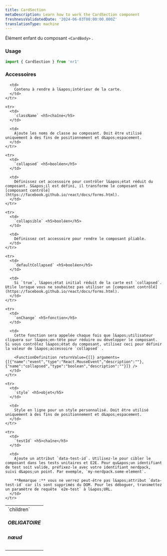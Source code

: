 ```yaml
---
title: CardSection
metaDescription: Learn how to work the CardSection component
freshnessValidatedDate: '2024-06-03T00:00:00.000Z'
translationType: machine
---
```


Élément enfant du composant `<CardBody>` .

### Usage

```js
import { CardSection } from 'nr1'
```

### Accessoires

<table>
  <tbody>
    <tr>
      <td>
        `children` <h5>OBLIGATOIRE</h5> <h5>nœud</h5>
      </td>

      <td>
        Contenu à rendre à l&apos;intérieur de la carte.
      </td>
    </tr>

    <tr>
      <td>
        `className` <h5>chaîne</h5>
      </td>

      <td>
        Ajoute les noms de classe au composant. Doit être utilisé uniquement à des fins de positionnement et d&apos;espacement.
      </td>
    </tr>

    <tr>
      <td>
        `collapsed` <h5>booléen</h5>
      </td>

      <td>
        Définissez cet accessoire pour contrôler l&apos;état réduit du composant. S&apos;il est défini, il transforme le composant en [composant contrôlé](https://facebook.github.io/react/docs/forms.html).
      </td>
    </tr>

    <tr>
      <td>
        `collapsible` <h5>booléen</h5>
      </td>

      <td>
        Définissez cet accessoire pour rendre le composant pliable.
      </td>
    </tr>

    <tr>
      <td>
        `defaultCollapsed` <h5>booléen</h5>
      </td>

      <td>
        Si `true`, l&apos;état initial réduit de la carte est `collapsed`. Utile lorsque vous ne souhaitez pas utiliser un [composant contrôlé](https://facebook.github.io/react/docs/forms.html).
      </td>
    </tr>

    <tr>
      <td>
        `onChange` <h5>fonction</h5>
      </td>

      <td>
        Cette fonction sera appelée chaque fois que l&apos;utilisateur cliquera sur l&apos;en-tête pour réduire ou développer le composant. Si vous contrôlez l&apos;état du composant, utilisez ceci pour définir la valeur de l&apos;accessoire `collapsed` .

        <FunctionDefinition returnValue={[]} arguments={[{"name":"event","type":"React.MouseEvent","description":""},{"name":"collapsed","type":"boolean","description":""}]} />
      </td>
    </tr>

    <tr>
      <td>
        `style` <h5>objet</h5>
      </td>

      <td>
        Style en ligne pour un style personnalisé. Doit être utilisé uniquement à des fins de positionnement et d&apos;espacement.
      </td>
    </tr>

    <tr>
      <td>
        `testId` <h5>chaîne</h5>
      </td>

      <td>
        Ajoute un attribut `data-test-id`. Utilisez-le pour cibler le composant dans les tests unitaires et E2E. Pour qu&apos;un identifiant de test soit valide, préfixez-le avec votre identifiant nerdpack, suivi d&apos;un point. Par exemple, `my-nerdpack.some-element`.

        **Remarque :** vous ne verrez peut-être pas l&apos;attribut `data-test-id` car ils sont supprimés du DOM. Pour les déboguer, transmettez un paramètre de requête `e2e-test` à l&apos;URL.
      </td>
    </tr>
  </tbody>
</table>